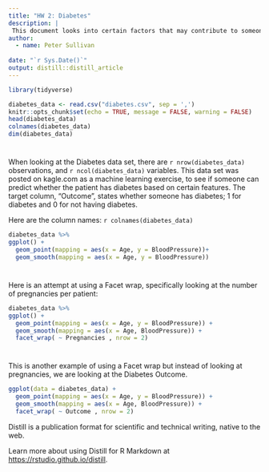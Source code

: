 ```yaml
---
title: "HW 2: Diabetes"
description: |
 This document looks into certain factors that may contribute to someone developing diabetes.
author:
  - name: Peter Sullivan 
   
date: "`r Sys.Date()`"
output: distill::distill_article
---
```


```r
library(tidyverse)

diabetes_data <- read.csv("diabetes.csv", sep = ',')
knitr::opts_chunk$set(echo = TRUE, message = FALSE, warning = FALSE)
head(diabetes_data)
colnames(diabetes_data)
dim(diabetes_data)
```


#
When looking at the Diabetes data set, there are `r nrow(diabetes_data)` observations, and `r ncol(diabetes_data)` variables. This data set was posted on kagle.com as a machine learning exercise, to see if someone can predict whether the patient has diabetes based on certain features. The target column, "Outcome", states whether someone has diabetes; 1 for diabetes and 0 for not having diabetes.

Here are the column names: `r colnames(diabetes_data)`

```r
diabetes_data %>%
ggplot() +
  geom_point(mapping = aes(x = Age, y = BloodPressure))+
  geom_smooth(mapping = aes(x = Age, y = BloodPressure))


```


#
Here is an attempt at using a Facet wrap, specifically looking at the number of pregnancies per patient:


```r
diabetes_data %>%
ggplot() +
  geom_point(mapping = aes(x = Age, y = BloodPressure)) +
  geom_smooth(mapping = aes(x = Age, BloodPressure)) +
  facet_wrap( ~ Pregnancies , nrow = 2)
```

#
This is another example of using a Facet wrap but instead of looking at pregnancies, we are looking at the Diabetes Outcome.

```r

ggplot(data = diabetes_data) +
  geom_point(mapping = aes(x = Age, y = BloodPressure)) +
  geom_smooth(mapping = aes(x = Age, BloodPressure)) +
  facet_wrap( ~ Outcome , nrow = 2)
```


Distill is a publication format for scientific and technical writing, native to the web. 

Learn more about using Distill for R Markdown at <https://rstudio.github.io/distill>.






